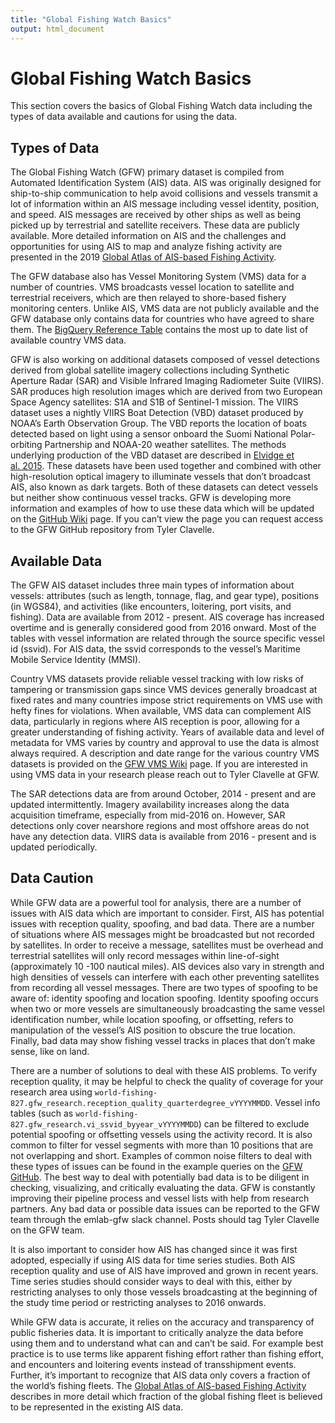 ```yaml
---
title: "Global Fishing Watch Basics"
output: html_document
---
```


# Global Fishing Watch Basics

This section covers the basics of Global Fishing Watch data including the types of data available and cautions for using the data.  

## Types of Data

The Global Fishing Watch (GFW) primary dataset is compiled from Automated Identification System (AIS) data. AIS was originally designed for ship-to-ship communication to help avoid collisions and vessels transmit a lot of information within an AIS message including vessel identity, position, and speed. AIS messages are received by other ships as well as being picked up by terrestrial and satellite receivers. These data are publicly available. More detailed information on AIS and the challenges and opportunities for using AIS to map and analyze fishing activity are presented in the 2019 [Global Atlas of AIS-based Fishing Activity](http://www.fao.org/documents/card/en/c/ca7012en).   

The GFW database also has Vessel Monitoring System (VMS) data for a number of countries. VMS broadcasts vessel location to satellite and terrestrial receivers, which are then relayed to shore-based fishery monitoring centers. Unlike AIS, VMS data are not publicly available and the GFW database only contains data for countries who have agreed to share them. The [BigQuery Reference Table](https://docs.google.com/spreadsheets/d/1B8Q04rzWRdffty2gVBlHiBDS9DYZLdW8J-4B3xja5ws/edit#gid=0) contains the most up to date list of available country VMS data.   

GFW is also working on additional datasets composed of vessel detections derived from global satellite imagery collections including Synthetic Aperture Radar (SAR) and Visible Infrared Imaging Radiometer Suite (VIIRS). SAR produces high resolution images which are derived from two European Space Agency satellites: S1A and S1B of Sentinel-1 mission. The VIIRS dataset uses a nightly VIIRS Boat Detection (VBD) dataset produced by NOAA's Earth Observation Group. The VBD reports the location of boats detected based on light using a sensor onboard the Suomi National Polar-orbiting Partnership and NOAA-20 weather satellites. The methods underlying production of the VBD dataset are described in [Elvidge et al. 2015](https://www.mdpi.com/2072-4292/7/3/3020). These datasets have been used together and combined with other high-resolution optical imagery to illuminate vessels that don’t broadcast AIS, also known as dark targets. Both of these datasets can detect vessels but neither show continuous vessel tracks. GFW is developing more information and examples of how to use these data which will be updated on the [GitHub Wiki](https://github.com/GlobalFishingWatch/bigquery-documentation-wf827/wiki) page. If you can't view the page you can request access to the GFW GitHub repository from Tyler Clavelle.   

## Available Data

The GFW AIS dataset includes three main types of information about vessels: attributes (such as length, tonnage, flag, and gear type), positions (in WGS84), and activities (like encounters, loitering, port visits, and fishing). Data are available from 2012 -  present. AIS coverage has increased overtime and is generally considered good from 2016 onward. Most of the tables with vessel information are related through the source specific vessel id (ssvid). For AIS data, the ssvid corresponds to the vessel’s Maritime Mobile Service Identity (MMSI).  

Country VMS datasets provide reliable vessel tracking with low risks of tampering or transmission gaps since VMS devices generally broadcast at fixed rates and many countries impose strict requirements on VMS use with hefty fines for violations. When available, VMS data can complement AIS data, particularly in regions where AIS reception is poor, allowing for a greater understanding of fishing activity. Years of available data and level of metadata for VMS varies by country and approval to use the data is almost always required. A description and date range for the various country VMS datasets is provided on the [GFW VMS Wiki](https://github.com/GlobalFishingWatch/bigquery-documentation-wf827/wiki/VMS) page. If you are interested in using VMS data in your research please reach out to Tyler Clavelle at GFW.    

The SAR detections data are from around October, 2014 - present and are updated intermittently. Imagery availability increases along the data acquisition timeframe, especially from mid-2016 on. However, SAR detections only cover nearshore regions and most offshore areas do not have any detection data. VIIRS data is available from 2016 - present and is updated periodically.  

## Data Caution

While GFW data are a powerful tool for analysis, there are a number of issues with AIS data which are important to consider. First, AIS has potential issues with reception quality, spoofing, and bad data. There are a number of situations where AIS messages might be broadcasted but not recorded by satellites. In order to receive a message, satellites must be overhead and terrestrial satellites will only record messages within line-of-sight (approximately 10 -100 nautical miles). AIS devices also vary in strength and high densities of vessels can interfere with each other preventing satellites from recording all vessel messages. There are two types of spoofing to be aware of: identity spoofing and location spoofing. Identity spoofing occurs when two or more vessels are simultaneously broadcasting the same vessel identification number, while location spoofing, or offsetting, refers to manipulation of the vessel’s AIS position to obscure the true location. Finally, bad data may show fishing vessel tracks in places that don’t make sense, like on land.   

There are a number of solutions to deal with these AIS problems. To verify reception quality, it may be helpful to check the quality of coverage for your research area using `world-fishing-827.gfw_research.reception_quality_quarterdegree_vYYYYMMDD`. Vessel info tables (such as `world-fishing-827.gfw_research.vi_ssvid_byyear_vYYYYMMDD`) can be filtered to exclude potential spoofing or offsetting vessels using the activity record. It is also common to filter for vessel segments with more than 10 positions that are not overlapping and short. Examples of common noise filters to deal with these types of issues can be found in the example queries on the [GFW GitHub](https://github.com/GlobalFishingWatch/bigquery-documentation-wf827/tree/master/queries/examples). The best way to deal with potentially bad data is to be diligent in checking, visualizing, and critically evaluating the data. GFW is constantly improving their pipeline process and vessel lists with help from research partners. Any bad data or possible data issues can be reported to the GFW team through the emlab-gfw slack channel. Posts should tag Tyler Clavelle on the GFW team. 

It is also important to consider how AIS has changed since it was first adopted, especially if using AIS data for time series studies. Both AIS reception quality and use of AIS have improved and grown in recent years. Time series studies should consider ways to deal with this, either by restricting analyses to only those vessels broadcasting at the beginning of the study time period or restricting analyses to 2016 onwards. 

While GFW data is accurate, it relies on the accuracy and transparency of public fisheries data. It is important to critically analyze the data before using them and to understand what can and can’t be said. For example best practice is to use terms like apparent fishing effort rather than fishing effort, and encounters and loitering events instead of transshipment events. Further, it’s important to recognize that AIS data only covers a fraction of the world’s fishing fleets. The [Global Atlas of AIS-based Fishing Activity](http://www.fao.org/documents/card/en/c/ca7012en) describes in more detail which fraction of the global fishing fleet is believed to be represented in the existing AIS data.  